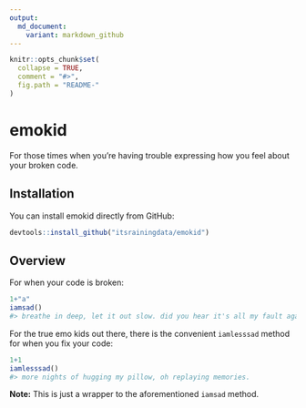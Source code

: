 ```yaml
---
output:
  md_document:
    variant: markdown_github
---
```


```r
knitr::opts_chunk$set(
  collapse = TRUE,
  comment = "#>",
  fig.path = "README-"
)
```

# emokid

For those times when you're having trouble expressing how you feel about your broken code.

## Installation

You can install emokid directly from GitHub:

```R
devtools::install_github("itsrainingdata/emokid")
```

## Overview

For when your code is broken:
```R
1+"a"
iamsad()
#> breathe in deep, let it out slow. did you hear it's all my fault again?
```

For the true emo kids out there, there is the convenient `iamlesssad` method for when you fix your code:
```R
1+1
iamlesssad()
#> more nights of hugging my pillow, oh replaying memories.
```

**Note:** This is just a wrapper to the aforementioned `iamsad` method.
